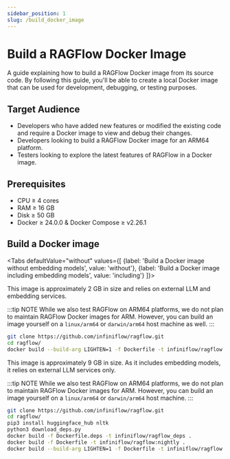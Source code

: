```yaml
---
sidebar_position: 1
slug: /build_docker_image
---
```


# Build a RAGFlow Docker Image

A guide explaining how to build a RAGFlow Docker image from its source code. By following this guide, you'll be able to create a local Docker image that can be used for development, debugging, or testing purposes.

## Target Audience

- Developers who have added new features or modified the existing code and require a Docker image to view and debug their changes.
- Developers looking to build a RAGFlow Docker image for an ARM64 platform.
- Testers looking to explore the latest features of RAGFlow in a Docker image.

## Prerequisites

- CPU &ge; 4 cores
- RAM &ge; 16 GB
- Disk &ge; 50 GB
- Docker &ge; 24.0.0 & Docker Compose &ge; v2.26.1

## Build a Docker image

<Tabs
  defaultValue="without"
  values={[
    {label: 'Build a Docker image without embedding models', value: 'without'},
    {label: 'Build a Docker image including embedding models', value: 'including'}
  ]}>
  <TabItem value="without">

This image is approximately 2 GB in size and relies on external LLM and embedding services.

:::tip NOTE
While we also test RAGFlow on ARM64 platforms, we do not plan to maintain RAGFlow Docker images for ARM. However, you can build an image yourself on a `linux/arm64` or `darwin/arm64` host machine as well.
:::

```bash
git clone https://github.com/infiniflow/ragflow.git
cd ragflow/
docker build --build-arg LIGHTEN=1 -f Dockerfile -t infiniflow/ragflow:nightly-slim .
```


  </TabItem>
  <TabItem value="including">

This image is approximately 9 GB in size. As it includes embedding models, it relies on external LLM services only.  

:::tip NOTE
While we also test RAGFlow on ARM64 platforms, we do not plan to maintain RAGFlow Docker images for ARM. However, you can build an image yourself on a `linux/arm64` or `darwin/arm64` host machine.
:::

```bash
git clone https://github.com/infiniflow/ragflow.git
cd ragflow/
pip3 install huggingface_hub nltk
python3 download_deps.py
docker build -f Dockerfile.deps -t infiniflow/ragflow_deps .
docker build -f Dockerfile -t infiniflow/ragflow:nightly .
docker build --build-arg LIGHTEN=1 -f Dockerfile -t infiniflow/ragflow:nightly-slim .
```

  </TabItem>
</Tabs>